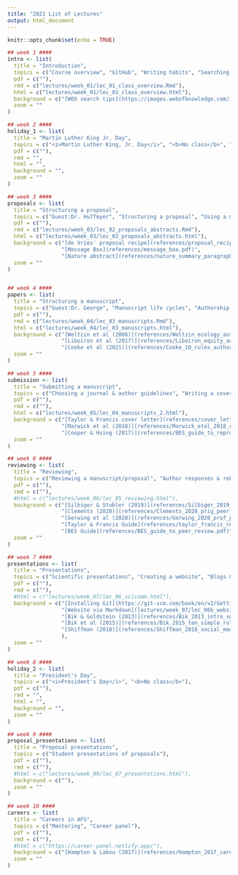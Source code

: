 ```yaml
---
title: "2021 List of Lectures"
output: html_document
---
```


```r
knitr::opts_chunk$set(echo = TRUE)
```

```r
## week 1 ####
intro <- list(
  title = "Introduction",
  topics = c("Course overview", "GitHub", "Writing habits", "Searching the literature", "Reference management"),
  pdf = c(""),
  rmd = c("lectures/week_01/lec_01_class_overview.Rmd"),
  html = c("lectures/week_01/lec_01_class_overview.html"),
  background = c("[WOS search tips](https://images.webofknowledge.com/images/help/WOS/hs_search_operators.html)", "[Google Scholar tips](https://scholar.google.com/intl/en/scholar/help.html)"),
  zoom = ""
)

## week 2 ####
holiday_1 <- list(
  title = "Martin Luther King Jr. Day",
  topics = c("<i>Martin Luther King, Jr. Day</i>", "<b>No class</b>", "Assignment: see homework tab"),
  pdf = c(""),
  rmd = "",
  html = "",
  background = "",
  zoom = ""
)

## week 3 ####
proposals <- list(
  title = "Structuring a proposal",
  topics = c("Guest:Dr. Huffmyer", "Structuring a proposal", "Using a message box", "Writing an abstract"),
  pdf = c(""),
  rmd = c("lectures/week_03/lec_02_proposals_abstracts.Rmd"),
  html = c("lectures/week_03/lec_02_proposals_abstracts.html"),
  background = c("[de Vries' proposal recipe](references/proposal_recipe.jpg)",
                 "[Message Box](references/message_box.pdf)",
                 "[Nature abstract](references/nature_summary_paragraph.pdf)"),
  zoom = ""
)


## week 4 ####
papers <- list(
  title = "Structuring a manuscript",
  topics = c("Guest:Dr. George", "Manuscript life cycles", "Authorship & contributions", "Manuscript structure"),
  pdf = c(""),
  rmd = c("lectures/week_04/lec_03_manuscripts.Rmd"),
  html = c("lectures/week_04/lec_03_manuscripts.html"),
  background = c("[Weltzin et al (2006)](references/Weltzin_ecology_authorship.pdf)",
                 "[Liboiron et al (2017)](references/Liboiron_equity_authorship.pdf)",
                 "[Cooke et al (2021)](references/Cooke_10_rules_authorship.pdf)"),
  zoom = ""
)

## week 5 ####
submission <- list(
  title = "Submitting a manuscript",
  topics = c("Choosing a journal & author guidelines", "Writing a cover letter", "Supplementary material & reproducibility"),
  pdf = c(""),
  rmd = c(""),
  html = c("lectures/week_05/lec_04_manuscripts_2.html"),
  background = c("[Taylor & Francis cover letter](references/cover_letter_template.pdf)",
                 "[Marwick et al (2018)](references/Marwick_etal_2018_research_compendia.pdf)",
                 "[Cooper & Hsing (2017)](references/BES_guide_to_reproducible_code.pdf)"),
  zoom = ""
)

## week 6 ####
reviewing <- list(
  title = "Reviewing",
  topics = c("Reviewing a manuscript/proposal", "Author responses & rebuttals"),
  pdf = c(""),
  rmd = c(""),
  #html = c("lectures/week_06/lec_05_reviewing.html"),
  background = c("[Silbiger & Stubler (2019)](references/Silbiger_2019_peer_review_urm.pdf)",
                 "[Clements (2020)](references/Clements_2020_prig_peer_review.pdf)",
                 "[Gerwing et al (2020)](references/Gerwing_2020_prof_peer_review.pdf)",
                 "[Taylor & Francis Guide](references/taylor_francis_reviewer_guide.pdf)",
                 "[BES Guide](references/BES_guide_to_peer_review.pdf)"),
  zoom = ""
)

## week 7 ####
presentations <- list(
  title = "Presentations",
  topics = c("Scientific presentations", "Creating a website", "Blogs & social media"),
  pdf = c(""),
  rmd = c(""),
  #html = c("lectures/week_07/lec_06_scicomm.html"),
  background = c("[Installing Git](https://git-scm.com/book/en/v2/Getting-Started-Installing-Git)",
                 "[Website via Markdown](lectures/week_07/lec_06b_websites.html)",
                 "[Bik & Goldstein (2013)](references/Bik_2013_intro_social_media.pdf)",
                 "[Bik et al (2015)](references/Bik_2015_ten_simple_rules.pdf)",
                 "[Shiffman (2018)](references/Shiffman_2018_social_media_for_fisheries.pdf)"
                 ),
  zoom = ""
)

## week 8 ####
holiday_2 <- list(
  title = "President's Day",
  topics = c("<i>President's Day</i>", "<b>No class</b>"),
  pdf = c(""),
  rmd = "",
  html = "",
  background = "",
  zoom = ""
)

## week 9 ####
proposal_presentations <- list(
  title = "Proposal presentations",
  topics = c("Student presentations of proposals"),
  pdf = c(""),
  rmd = c(""),
  #html = c("lectures/week_09/lec_07_presentations.html"),
  background = c(""),
  zoom = ""
)

## week 10 ####
careers <- list(
  title = "Careers in AFS",
  topics = c("Mentoring", "Career panel"),
  pdf = c(""),
  rmd = c(""),
  #html = c("https://career-panel.netlify.app/"),
  background = c("[Hampton & Labou (2017)](references/Hampton_2017_careers_in_ecology.pdf)"),
  zoom = ""
)

```




